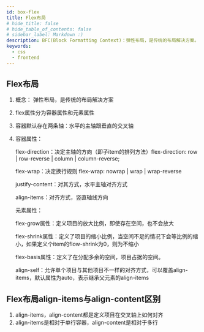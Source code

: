 ```yaml
---
id: box-flex
title: Flex布局
# hide_title: false
# hide_table_of_contents: false
# sidebar_label: Markdown :)
description: BFC(Block Formatting Context)：弹性布局，是传统的布局解决方案。
keywords:
  - css
  - frontend
---
```


## Flex布局

1. 概念： 弹性布局，是传统的布局解决方案

2. flex属性分为容器属性和元素属性

3. 容器默认存在两条轴：水平的主轴跟垂直的交叉轴

4. 容器属性：

   flex-direction：决定主轴的方向（即子item的排列方法）flex-direction: row | row-reverse | column | column-reverse;

   flex-wrap：决定换行规则 flex-wrap: nowrap | wrap | wrap-reverse

   justify-content：对其方式，水平主轴对齐方式

   align-items：对齐方式，竖直轴线方向

   元素属性：

   flex-grow属性：定义项目的放大比例，即使存在空间，也不会放大

   flex-shrink属性：定义了项目的缩小比例，当空间不足的情况下会等比例的缩小，如果定义个item的flow-shrink为0，则为不缩小

   flex-basis属性：定义了在分配多余的空间，项目占据的空间。

   align-self：允许单个项目与其他项目不一样的对齐方式，可以覆盖align-items，默认属性为auto，表示继承父元素的align-items
   

## Flex布局align-items与align-content区别

1. align-items，align-content都是定义项目在交叉轴上如何对齐
2. align-items是相对于单行容器，align-content是相对于多行